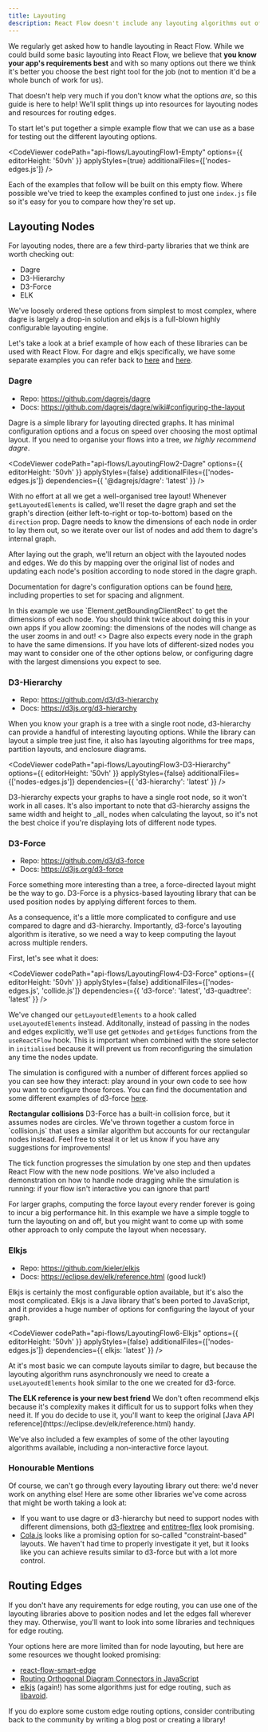 ```yaml
---
title: Layouting
description: React Flow doesn't include any layouting algorithms out of the box. This guide surveys some of the options out there and shows you how to use them with React Flow.
---
```



We regularly get asked how to handle layouting in React Flow. While we could build
some basic layouting into React Flow, we believe that **you know your app's
requirements best** and with so many options out there we think it's better you
choose the best right tool for the job (not to mention it'd be a whole bunch of
work for us).

That doesn't help very much if you don't know what the options _are_, so this
guide is here to help! We'll split things up into resources for layouting nodes
and resources for routing edges.

To start let's put together a simple example flow that we can use as a base for
testing out the different layouting options.

<CodeViewer
  codePath="api-flows/LayoutingFlow1-Empty"
  options={{ editorHeight: '50vh' }}
  applyStyles={true}
  additionalFiles={['nodes-edges.js']}
/>

Each of the examples that follow will be built on this empty flow. Where possible
we've tried to keep the examples confined to just one `index.js` file so it's easy
for you to compare how they're set up.

## Layouting Nodes

For layouting nodes, there are a few third-party libraries that we think are worth
checking out:

- Dagre
- D3-Hierarchy
- D3-Force
- ELK

We've loosely ordered these options from simplest to most complex, where dagre
is largely a drop-in solution and elkjs is a full-blown highly configurable
layouting engine.

Let's take a look at a brief example of how each of these libraries can be used
with React Flow. For dagre and elkjs specifically, we have some separate examples
you can refer back to [here](https://reactflow.dev/docs/examples/layout/dagre/)
and [here](https://reactflow.dev/docs/examples/layout/elkjs/).

### Dagre

- Repo: https://github.com/dagrejs/dagre
- Docs: https://github.com/dagrejs/dagre/wiki#configuring-the-layout

Dagre is a simple library for layouting directed graphs. It has minimal configuration
options and a focus on speed over choosing the most optimal layout. If you need
to organise your flows into a tree, _we highly recommend dagre_.

<CodeViewer
  codePath="api-flows/LayoutingFlow2-Dagre"
  options={{ editorHeight: '50vh' }}
  applyStyles={false}
  additionalFiles={['nodes-edges.js']}
  dependencies={{ '@dagrejs/dagre': 'latest' }}
/>

With no effort at all we get a well-organised tree layout! Whenever
`getLayoutedElements` is called, we'll reset the dagre graph and set the graph's
direction (either left-to-right or top-to-bottom) based on the `direction` prop.
Dagre needs to know the dimensions of each node in order to lay them out, so we
iterate over our list of nodes and add them to dagre's internal graph.

After laying out the graph, we'll return an object with the layouted nodes and
edges. We do this by mapping over the original list of nodes and updating each
node's position according to node stored in the dagre graph.

Documentation for dagre's configuration options can be found
[here](https://github.com/dagrejs/dagre/wiki#configuring-the-layout), including
properties to set for spacing and alignment.

<Callout>
  In this example we use `Element.getBoundingClientRect` to get the dimensions
  of each node. You should think twice about doing this in your own apps if you
  allow zooming: the dimensions of the nodes will change as the user zooms in
  and out!
  <></>
  Dagre also expects every node in the graph to have the same dimensions. If you
  have lots of different-sized nodes you may want to consider one of the other
  options below, or configuring dagre with the largest dimensions you expect to
  see.
</Callout>

### D3-Hierarchy

- Repo: https://github.com/d3/d3-hierarchy
- Docs: https://d3js.org/d3-hierarchy

When you know your graph is a tree with a single root node, d3-hierarchy can
provide a handful of interesting layouting options. While the library can layout
a simple tree just fine, it also has layouting algorithms for tree maps, partition
layouts, and enclosure diagrams.

<CodeViewer
  codePath="api-flows/LayoutingFlow3-D3-Hierarchy"
  options={{ editorHeight: '50vh' }}
  applyStyles={false}
  additionalFiles={['nodes-edges.js']}
  dependencies={{ 'd3-hierarchy': 'latest' }}
/>

<Callout>
  D3-hierarchy expects your graphs to have a single root node, so it won't work
  in all cases. It's also important to note that d3-hierarchy assigns the same
  width and height to _all_ nodes when calculating the layout, so it's not the
  best choice if you're displaying lots of different node types.
</Callout>

### D3-Force

- Repo: https://github.com/d3/d3-force
- Docs: https://d3js.org/d3-force

Force something more interesting than a tree, a force-directed layout might be
the way to go. D3-Force is a physics-based layouting library that can be used
position nodes by applying different forces to them.

As a consequence, it's a little more complicated to configure and use compared to
dagre and d3-hierarchy. Importantly, d3-force's layouting algorithm is iterative,
so we need a way to keep computing the layout across multiple renders.

First, let's see what it does:

<CodeViewer
  codePath="api-flows/LayoutingFlow4-D3-Force"
  options={{ editorHeight: '50vh' }}
  applyStyles={false}
  additionalFiles={['nodes-edges.js', 'collide.js']}
  dependencies={{ 'd3-force': 'latest', 'd3-quadtree': 'latest' }}
/>

We've changed our `getLayoutedElements` to a hook called `useLayoutedElements`
instead. Additonally, instead of passing in the nodes and edges explicitly, we'll
use get `getNodes` and `getEdges` functions from the `useReactFlow` hook. This
is important when combined with the store selector in `initialised` because it
will prevent us from reconfiguring the simulation any time the nodes update.

The simulation is configured with a number of different forces applied so you
can see how they interact: play around in your own code to see how you want to
configure those forces. You can find the documentation and some different examples
of d3-force [here](https://d3js.org/d3-force).

<Callout>
  <strong>Rectangular collisions</strong>
  D3-Force has a built-in collision force, but it assumes nodes are circles. We've
  thrown together a custom force in `collision.js` that uses a similar algorithm
  but accounts for our rectangular nodes instead. Feel free to steal it or let us
  know if you have any suggestions for improvements!
</Callout>

The tick function progresses the simulation by one step and then updates React
Flow with the new node positions. We've also included a demonstration on how to
handle node dragging while the simulation is running: if your flow isn't interactive
you can ignore that part!

<Callout>
  For larger graphs, computing the force layout every render forever is going to
  incur a big performance hit. In this example we have a simple toggle to turn
  the layouting on and off, but you might want to come up with some other
  approach to only compute the layout when necessary.
</Callout>

### Elkjs

- Repo: https://github.com/kieler/elkjs
- Docs: https://eclipse.dev/elk/reference.html (good luck!)

Elkjs is certainly the most configurable option available, but it's also the most
complicated. Elkjs is a Java library that's been ported to JavaScript, and it
provides a huge number of options for configuring the layout of your graph.

<CodeViewer
  codePath="api-flows/LayoutingFlow6-Elkjs"
  options={{ editorHeight: '50vh' }}
  applyStyles={false}
  additionalFiles={['nodes-edges.js']}
  dependencies={{ elkjs: 'latest' }}
/>

At it's most basic we can compute layouts similar to dagre, but because the layouting
algorithm runs asynchronously we need to create a `useLayoutedElements` hook similar
to the one we created for d3-force.

<Callout>
  <strong>The ELK reference is your new best friend</strong>
  We don't often recommend elkjs because it's complexity makes it difficult for us
  to support folks when they need it. If you do decide to use it, you'll want to
  keep the original [Java API reference](https://eclipse.dev/elk/reference.html)
  handy.
</Callout>

We've also included a few examples of some of the other layouting algorithms
available, including a non-interactive force layout.

### Honourable Mentions

Of course, we can't go through every layouting library out there: we'd never work
on anything else! Here are some other libraries we've come across that might be
worth taking a look at:

- If you want to use dagre or d3-hierarchy but need to support nodes with different
  dimensions, both [d3-flextree](https://github.com/klortho/d3-flextree) and
  [entitree-flex](https://github.com/codeledge/entitree-flex) look promising.
- [Cola.js](https://github.com/tgdwyer/WebCola) looks like a promising option for
  so-called "constraint-based" layouts. We haven't had time to properly investigate
  it yet, but it looks like you can achieve results similar to d3-force but with
  a lot more control.

## Routing Edges

If you don't have any requirements for edge routing, you can use one of the
layouting libraries above to position nodes and let the edges fall wherever they
may. Otherwise, you'll want to look into some libraries and techniques for edge
routing.

Your options here are more limited than for node layouting, but here are some
resources we thought looked promising:

- [react-flow-smart-edge](https://github.com/tisoap/react-flow-smart-edge)
- [Routing Orthogonal Diagram Connectors in JavaScript](https://medium.com/swlh/routing-orthogonal-diagram-connectors-in-javascript-191dc2c5ff70)
- [elkjs](https://github.com/kieler/elkjs) (again!) has some algorithms just for
  edge routing, such as [libavoid](https://eclipse.dev/elk/reference/algorithms/org-eclipse-elk-alg-libavoid.html).

If you do explore some custom edge routing options, consider contributing back to
the community by writing a blog post or creating a library!
